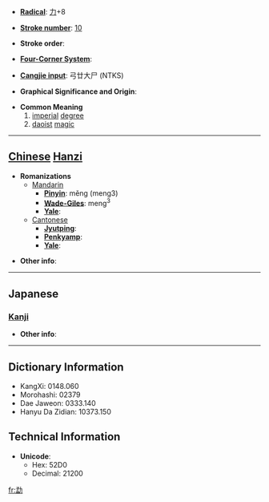 * '''[[Wiktionary:Chinese radical index| Radical]]''': [[Wiktionary:Chinese radical index 力|力]]+8

* '''[[Wiktionary:Chinese total strokes index|Stroke number]]''': [[Wiktionary:Chinese total strokes index 10|10]]

* '''Stroke order''': 

* '''[[Wiktionary:Chinese four corner index|Four-Corner System]]''': 

* '''[[Wiktionary:Chinese Cangjie index|Cangjie input]]''': 弓廿大尸 (NTKS)

* '''Graphical Significance and Origin''': 

* '''Common Meaning'''
*#[[imperial]] [[degree]]
*# [[daoist]] [[magic]]


----

== [[Chinese]] [[Hanzi]] ==

* '''Romanizations'''
** [[Mandarin]]
*** '''[[Pinyin]]''': měng (meng3)
*** '''[[Wade-Giles]]''': meng<sup>3</sup>
*** '''[[Yale]]''': 
**[[Cantonese]]
***'''[[Jyutping]]''':
***'''[[Penkyamp]]''': 
***'''[[Yale]]''': 

* '''Other info''': 

----

==Japanese==
===[[Kanji]]===
{{kanji|on readings=[[ばう]] (bau)
|kun readings=
}}

* '''Other info''':  

----

== Dictionary Information ==

* KangXi: 0148.060
* Morohashi: 02379
* Dae Jaweon: 0333.140
* Hanyu Da Zidian: 10373.150

== Technical Information ==

* '''Unicode''':
** Hex: 52D0
** Decimal: 21200

[[fr:勐]]
